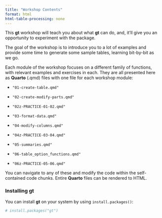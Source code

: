 ```yaml
---
title: "Workshop Contents"
format: html
html-table-processing: none
---
```


This **gt** workshop will teach you about what **gt** can do, and, it'll give you an opportunity to experiment with the package. 

The goal of the workshop is to introduce you to a lot of examples and provide some time to generate some sample tables, learning bit-by-bit as we go.

Each module of the workshop focuses on a different family of functions, with relevant examples and exercises in each. They are all presented here as **Quarto** (.qmd) files with one file for each workshop module:

- `"01-create-table.qmd"`

- `"02-create-modify-parts.qmd"`

- `"02z-PRACTICE-01-02.qmd"`

- `"03-format-data.qmd"`

- `"04-modify-columns.qmd"`

- `"04z-PRACTICE-03-04.qmd"`

- `"05-summaries.qmd"`

- `"06-table_option_functions.qmd"`

- `"06z-PRACTICE-05-06.qmd"`

You can navigate to any of these and modify the code within the self-contained code chunks. Entire **Quarto** files can be rendered to HTML.

### Installing **gt**

You can install **gt** on your system by using `install.packages()`:

```r
# install.packages("gt")
```

